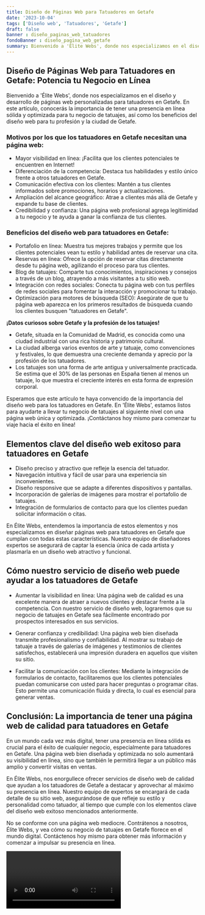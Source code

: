 ```yaml
---
title: Diseño de Páginas Web para Tatuadores en Getafe
date: '2023-10-04'
tags: ['Diseño web', 'Tatuadores', 'Getafe']
draft: false
banner : diseño_paginas_web_tatuadores
fondoBanner : diseño_pagina_web_getafe
summary: Bienvenido a 'Élite Webs', donde nos especializamos en el diseño y desarrollo de páginas web personalizadas para tatuadores en Getafe. En este artículo, conocerás la importancia de tener una presencia en línea sólida y optimizada para tu negocio de tatuajes, así como los beneficios del diseño web para tu profesión y la ciudad de Getafe.
---
```


## Diseño de Páginas Web para Tatuadores en Getafe: Potencia tu Negocio en Línea

Bienvenido a 'Élite Webs', donde nos especializamos en el diseño y desarrollo de páginas web personalizadas para tatuadores en Getafe. En este artículo, conocerás la importancia de tener una presencia en línea sólida y optimizada para tu negocio de tatuajes, así como los beneficios del diseño web para tu profesión y la ciudad de Getafe.

### Motivos por los que los tatuadores en Getafe necesitan una página web:

- Mayor visibilidad en línea: ¡Facilita que los clientes potenciales te encuentren en Internet!
- Diferenciación de la competencia: Destaca tus habilidades y estilo único frente a otros tatuadores en Getafe.
- Comunicación efectiva con los clientes: Mantén a tus clientes informados sobre promociones, horarios y actualizaciones.
- Ampliación del alcance geográfico: Atrae a clientes más allá de Getafe y expande tu base de clientes.
- Credibilidad y confianza: Una página web profesional agrega legitimidad a tu negocio y te ayuda a ganar la confianza de tus clientes.

### Beneficios del diseño web para tatuadores en Getafe:

- Portafolio en línea: Muestra tus mejores trabajos y permite que los clientes potenciales vean tu estilo y habilidad antes de reservar una cita.
- Reservas en línea: Ofrece la opción de reservar citas directamente desde tu página web, agilizando el proceso para tus clientes.
- Blog de tatuajes: Comparte tus conocimientos, inspiraciones y consejos a través de un blog, atrayendo a más visitantes a tu sitio web.
- Integración con redes sociales: Conecta tu página web con tus perfiles de redes sociales para fomentar la interacción y promocionar tu trabajo.
- Optimización para motores de búsqueda (SEO): Asegúrate de que tu página web aparezca en los primeros resultados de búsqueda cuando los clientes busquen "tatuadores en Getafe".

**¡Datos curiosos sobre Getafe y la profesión de los tatuajes!**

- Getafe, situada en la Comunidad de Madrid, es conocida como una ciudad industrial con una rica historia y patrimonio cultural.
- La ciudad alberga varios eventos de arte y tatuaje, como convenciones y festivales, lo que demuestra una creciente demanda y aprecio por la profesión de los tatuadores.
- Los tatuajes son una forma de arte antigua y universalmente practicada. Se estima que el 30% de las personas en España tienen al menos un tatuaje, lo que muestra el creciente interés en esta forma de expresión corporal.

Esperamos que este artículo te haya convencido de la importancia del diseño web para los tatuadores en Getafe. En 'Élite Webs', estamos listos para ayudarte a llevar tu negocio de tatuajes al siguiente nivel con una página web única y optimizada. ¡Contáctanos hoy mismo para comenzar tu viaje hacia el éxito en línea!

<GifSeo />

<Cta />

## Elementos clave del diseño web exitoso para tatuadores en Getafe

- Diseño preciso y atractivo que refleje la esencia del tatuador.
- Navegación intuitiva y fácil de usar para una experiencia sin inconvenientes.
- Diseño responsive que se adapte a diferentes dispositivos y pantallas.
- Incorporación de galerías de imágenes para mostrar el portafolio de tatuajes.
- Integración de formularios de contacto para que los clientes puedan solicitar información o citas.

En Élite Webs, entendemos la importancia de estos elementos y nos especializamos en diseñar páginas web para tatuadores en Getafe que cumplan con todas estas características. Nuestro equipo de diseñadores expertos se asegurará de captar la esencia única de cada artista y plasmarla en un diseño web atractivo y funcional.

## Cómo nuestro servicio de diseño web puede ayudar a los tatuadores de Getafe

- Aumentar la visibilidad en línea: Una página web de calidad es una excelente manera de atraer a nuevos clientes y destacar frente a la competencia. Con nuestro servicio de diseño web, lograremos que su negocio de tatuajes en Getafe sea fácilmente encontrado por prospectos interesados en sus servicios.

- Generar confianza y credibilidad: Una página web bien diseñada transmite profesionalismo y confiabilidad. Al mostrar su trabajo de tatuaje a través de galerías de imágenes y testimonios de clientes satisfechos, establecerá una impresión duradera en aquellos que visiten su sitio.

- Facilitar la comunicación con los clientes: Mediante la integración de formularios de contacto, facilitaremos que los clientes potenciales puedan comunicarse con usted para hacer preguntas o programar citas. Esto permite una comunicación fluida y directa, lo cual es esencial para generar ventas.

## Conclusión: La importancia de tener una página web de calidad para tatuadores en Getafe

En un mundo cada vez más digital, tener una presencia en línea sólida es crucial para el éxito de cualquier negocio, especialmente para tatuadores en Getafe. Una página web bien diseñada y optimizada no solo aumentará su visibilidad en línea, sino que también le permitirá llegar a un público más amplio y convertir visitas en ventas.

En Élite Webs, nos enorgullece ofrecer servicios de diseño web de calidad que ayudan a los tatuadores de Getafe a destacar y aprovechar al máximo su presencia en línea. Nuestro equipo de expertos se encargará de cada detalle de su sitio web, asegurándose de que refleje su estilo y personalidad como tatuador, al tiempo que cumple con los elementos clave del diseño web exitoso mencionados anteriormente.

No se conforme con una página web mediocre. Contrátenos a nosotros, Élite Webs, y vea cómo su negocio de tatuajes en Getafe florece en el mundo digital. Contáctenos hoy mismo para obtener más información y comenzar a impulsar su presencia en línea.

<Video />

<CtaBot job='Tatuadores' city='Getafe'/>

<Gmaps query='Getafe+españa+maps' />